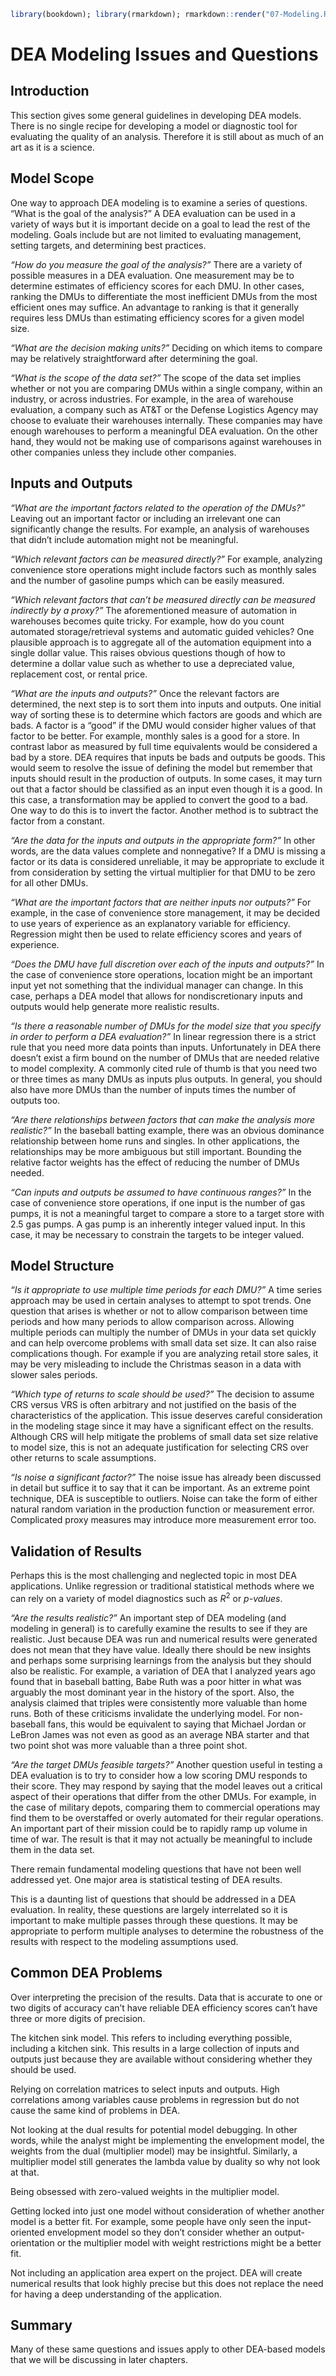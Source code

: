 ```r
library(bookdown); library(rmarkdown); rmarkdown::render("07-Modeling.Rmd", "pdf_book")
```

# DEA Modeling Issues and Questions

## Introduction

This section gives some general guidelines in developing DEA models. There is no single recipe for developing a model or diagnostic tool for evaluating the quality of an analysis. Therefore it is still about as much of an art as it is a science.

## Model Scope

One way to approach DEA modeling is to examine a series of questions. "What is the goal of the analysis?" A DEA evaluation can be used in a variety of ways but it is important decide on a goal to lead the rest of the modeling. Goals include but are not limited to evaluating management, setting targets, and determining best practices.

*"How do you measure the goal of the analysis?"* There are a variety of possible measures in a DEA evaluation. One measurement may be to determine estimates of efficiency scores for each DMU. In other cases, ranking the DMUs to differentiate the most inefficient DMUs from the most efficient ones may suffice. An advantage to ranking is that it generally requires less DMUs than estimating efficiency scores for a given model size.

*"What are the decision making units?"* Deciding on which items to compare may be relatively straightforward after determining the goal.

*"What is the scope of the data set?"* The scope of the data set implies whether or not you are comparing DMUs within a single company, within an industry, or across industries. For example, in the area of warehouse evaluation, a company such as AT&T or the Defense Logistics Agency may choose to evaluate their warehouses internally. These companies may have enough warehouses to perform a meaningful DEA evaluation. On the other hand, they would not be making use of comparisons against warehouses in other companies unless they include other companies.

## Inputs and Outputs

*"What are the important factors related to the operation of the DMUs?"* Leaving out an important factor or including an irrelevant one can significantly change the results. For example, an analysis of warehouses that didn't include automation might not be meaningful.

*"Which relevant factors can be measured directly?"* For example, analyzing convenience store operations might include factors such as monthly sales and the number of gasoline pumps which can be easily measured.

*"Which relevant factors that can't be measured directly can be measured indirectly by a proxy?"* The aforementioned measure of automation in warehouses becomes quite tricky. For example, how do you count automated storage/retrieval systems and automatic guided vehicles? One plausible approach is to aggregate all of the automation equipment into a single dollar value. This raises obvious questions though of how to determine a dollar value such as whether to use a depreciated value, replacement cost, or rental price.

*"What are the inputs and outputs?"* Once the relevant factors are determined, the next step is to sort them into inputs and outputs. One initial way of sorting these is to determine which factors are goods and which are bads. A factor is a "good" if the DMU would consider higher values of that factor to be better. For example, monthly sales is a good for a store. In contrast labor as measured by full time equivalents would be considered a bad by a store. DEA requires that inputs be bads and outputs be goods. This would seem to resolve the issue of defining the model but remember that inputs should result in the production of outputs. In some cases, it may turn out that a factor should be classified as an input even though it is a good. In this case, a transformation may be applied to convert the good to a bad. One way to do this is to invert the factor. Another method is to subtract the factor from a constant.

*"Are the data for the inputs and outputs in the appropriate form?"* In other words, are the data values complete and nonnegative? If a DMU is missing a factor or its data is considered unreliable, it may be appropriate to exclude it from consideration by setting the virtual multiplier for that DMU to be zero for all other DMUs.

*"What are the important factors that are neither inputs nor outputs?"* For example, in the case of convenience store management, it may be decided to use years of experience as an explanatory variable for efficiency. Regression might then be used to relate efficiency scores and years of experience.

*"Does the DMU have full discretion over each of the inputs and outputs?"* In the case of convenience store operations, location might be an important input yet not something that the individual manager can change. In this case, perhaps a DEA model that allows for nondiscretionary inputs and outputs would help generate more realistic results.

*"Is there a reasonable number of DMUs for the model size that you specify in order to perform a DEA evaluation?"* In linear regression there is a strict rule that you need more data points than inputs. Unfortunately in DEA there doesn't exist a firm bound on the number of DMUs that are needed relative to model complexity. A commonly cited rule of thumb is that you need two or three times as many DMUs as inputs plus outputs. In general, you should also have more DMUs than the number of inputs times the number of outputs too.

*"Are there relationships between factors that can make the analysis more realistic?"* In the baseball batting example, there was an obvious dominance relationship between home runs and singles. In other applications, the relationships may be more ambiguous but still important. Bounding the relative factor weights has the effect of reducing the number of DMUs needed.

*"Can inputs and outputs be assumed to have continuous ranges?"* In the case of convenience store operations, if one input is the number of gas pumps, it is not a meaningful target to compare a store to a target store with 2.5 gas pumps. A gas pump is an inherently integer valued input. In this case, it may be necessary to constrain the targets to be integer valued.

## Model Structure

*"Is it appropriate to use multiple time periods for each DMU?"* A time series approach may be used in certain analyses to attempt to spot trends. One question that arises is whether or not to allow comparison between time periods and how many periods to allow comparison across. Allowing multiple periods can multiply the number of DMUs in your data set quickly and can help overcome problems with small data set size. It can also raise complications though. For example if you are analyzing retail store sales, it may be very misleading to include the Christmas season in a data with slower sales periods.

*"Which type of returns to scale should be used?"* The decision to assume CRS versus VRS is often arbitrary and not justified on the basis of the characteristics of the application. This issue deserves careful consideration in the modeling stage since it may have a significant effect on the results. Although CRS will help mitigate the problems of small data set size relative to model size, this is not an adequate justification for selecting CRS over other returns to scale assumptions.

*"Is noise a significant factor?"* The noise issue has already been discussed in detail but suffice it to say that it can be important. As an extreme point technique, DEA is susceptible to outliers. Noise can take the form of either natural random variation in the production function or measurement error. Complicated proxy measures may introduce more measurement error too.

## Validation of Results

Perhaps this is the most challenging and neglected topic in most DEA applications. Unlike regression or traditional statistical methods where we can rely on a variety of model diagnostics such as $R^2$ or *p-values*.

*"Are the results realistic?"* An important step of DEA modeling (and modeling in general) is to carefully examine the results to see if they are realistic. Just because DEA was run and numerical results were generated does not mean that they have value. Ideally there should be new insights and perhaps some surprising learnings from the analysis but they should also be realistic. For example, a variation of DEA that I analyzed years ago found that in baseball batting, Babe Ruth was a poor hitter in what was arguably the most dominant year in the history of the sport. Also, the analysis claimed that triples were consistently more valuable than home runs. Both of these criticisms invalidate the underlying model. For non-baseball fans, this would be equivalent to saying that Michael Jordan or LeBron James was not even as good as an average NBA starter and that two point shot was more valuable than a three point shot.

*"Are the target DMUs feasible targets?"* Another question useful in testing a DEA evaluation is to try to consider how a low scoring DMU responds to their score. They may respond by saying that the model leaves out a critical aspect of their operations that differ from the other DMUs. For example, in the case of military depots, comparing them to commercial operations may find them to be overstaffed or overly automated for their regular operations. An important part of their mission could be to rapidly ramp up volume in time of war. The result is that it may not actually be meaningful to include them in the data set.

There remain fundamental modeling questions that have not been well addressed yet. One major area is statistical testing of DEA results.

This is a daunting list of questions that should be addressed in a DEA evaluation. In reality, these questions are largely interrelated so it is important to make multiple passes through these questions. It may be appropriate to perform multiple analyses to determine the robustness of the results with respect to the modeling assumptions used.

## Common DEA Problems

Over interpreting the precision of the results. Data that is accurate to one or two digits of accuracy can't have reliable DEA efficiency scores can't have three or more digits of precision.

The kitchen sink model. This refers to including everything possible, including a kitchen sink. This results in a large collection of inputs and outputs just because they are available without considering whether they should be used.

Relying on correlation matrices to select inputs and outputs. High correlations among variables cause problems in regression but do not cause the same kind of problems in DEA.

Not looking at the dual results for potential model debugging. In other words, while the analyst might be implementing the envelopment model, the weights from the dual (multiplier model) may be insightful. Similarly, a multiplier model still generates the lambda value by duality so why not look at that.

Being obsessed with zero-valued weights in the multiplier model.

Getting locked into just one model without consideration of whether another model is a better fit. For example, some people have only seen the input-oriented envelopment model so they don't consider whether an output-orientation or the multiplier model with weight restrictions might be a better fit.

Not including an application area expert on the project. DEA will create numerical results that look highly precise but this does not replace the need for having a deep understanding of the application.

## Summary

Many of these same questions and issues apply to other DEA-based models that we will be discussing in later chapters.
